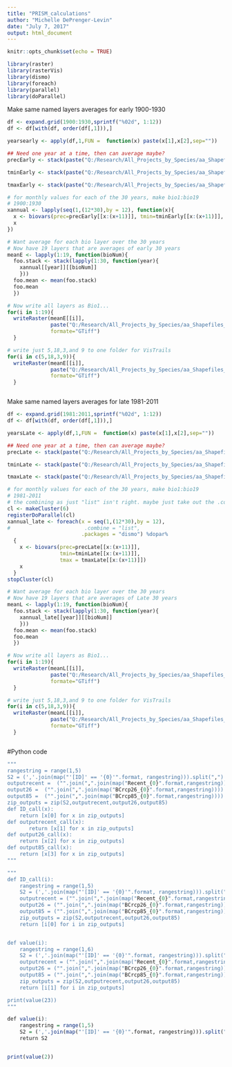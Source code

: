 ```yaml
---
title: "PRISM_calculations"
author: "Michelle DePrenger-Levin"
date: "July 7, 2017"
output: html_document
---
```


```r
knitr::opts_chunk$set(echo = TRUE)
```


```r
library(raster)
library(rasterVis)
library(dismo)
library(foreach)
library(parallel)
library(doParallel)
```

Make same named layers averages for early 1900-1930   
```r

df <- expand.grid(1900:1930,sprintf("%02d", 1:12))
df <- df[with(df, order(df[,1])),]

yearsearly <- apply(df,1,FUN =  function(x) paste(x[1],x[2],sep="")) 

## Need one year at a time, then can average maybe? 
precEarly <- stack(paste("Q:/Research/All_Projects_by_Species/aa_Shapefiles_Maps/aa_GENERAL_non-species_files/All_General_Background_Layers/Prism_Climate_Data/Historical_Data_1895-1980/PRISM_ppt_stable_4kmM2_189501_198012_bil/PRISM_ppt_stable_4kmM2_",yearsearly,"_bil.bil",sep=""))

tminEarly <- stack(paste("Q:/Research/All_Projects_by_Species/aa_Shapefiles_Maps/aa_GENERAL_non-species_files/All_General_Background_Layers/Prism_Climate_Data/Historical_Data_1895-1980/PRISM_tmin_stable_4kmM2_189501_198012_bil/PRISM_tmin_stable_4kmM2_",yearsearly,"_bil.bil",sep=""))

tmaxEarly <- stack(paste("Q:/Research/All_Projects_by_Species/aa_Shapefiles_Maps/aa_GENERAL_non-species_files/All_General_Background_Layers/Prism_Climate_Data/Historical_Data_1895-1980/PRISM_tmax_stable_4kmM2_189501_198012_bil/PRISM_tmax_stable_4kmM2_",yearsearly,"_bil.bil",sep=""))

```

```r
# for monthly values for each of the 30 years, make bio1:bio19 
# 1900:1930
xannual <- lapply(seq(1,(12*30),by = 12), function(x){
  x <- biovars(prec=precEarly[[x:(x+11)]], tmin=tminEarly[[x:(x+11)]], tmax = tmaxEarly[[x:(x+11)]])
  x
})

# Want average for each bio layer over the 30 years
# Now have 19 layers that are averages of early 30 years
meanE <- lapply(1:19, function(bioNum){
  foo.stack <- stack(lapply(1:30, function(year){
    xannual[[year]][[bioNum]]
    }))
  foo.mean <- mean(foo.stack)
  foo.mean
  })

# Now write all layers as Bio1... 
for(i in 1:19){
  writeRaster(meanE[[i]], 
              paste("Q:/Research/All_Projects_by_Species/aa_Shapefiles_Maps/aa_ArcMap_Projects/Alpine_Phenology_2/Species_SEINet/prism_1900_1930/bio",i,".tif", sep=""),
              formate="GTiff")
  }

# write just 5,18,3,and 9 to one folder for VisTrails
for(i in c(5,18,3,9)){
  writeRaster(meanE[[i]], 
              paste("Q:/Research/All_Projects_by_Species/aa_Shapefiles_Maps/aa_ArcMap_Projects/Alpine_Phenology_2/Species_SEINet/prism_19001930_Bio5_18_3_9/bio",i,".tif", sep=""),
              formate="GTiff")
  }



```



Make same named layers averages for late 1981-2011
```r

df <- expand.grid(1981:2011,sprintf("%02d", 1:12))
df <- df[with(df, order(df[,1])),]

yearsLate <- apply(df,1,FUN =  function(x) paste(x[1],x[2],sep="")) 

## Need one year at a time, then can average maybe? 
precLate <- stack(paste("Q:/Research/All_Projects_by_Species/aa_Shapefiles_Maps/aa_GENERAL_non-species_files/All_General_Background_Layers/Prism_Climate_Data/Recent_Data_1981-2016/PRISM_ppt_stable_4kmM3_198101_201611_bil/PRISM_ppt_stable_4kmM3_",yearsLate,"_bil.bil",sep=""))

tminLate <- stack(paste("Q:/Research/All_Projects_by_Species/aa_Shapefiles_Maps/aa_GENERAL_non-species_files/All_General_Background_Layers/Prism_Climate_Data/Recent_Data_1981-2016/PRISM_tmin_stable_4kmM2_198101_201611_bil/PRISM_tmin_stable_4kmM2_",yearsLate,"_bil.bil",sep=""))

tmaxLate <- stack(paste("Q:/Research/All_Projects_by_Species/aa_Shapefiles_Maps/aa_GENERAL_non-species_files/All_General_Background_Layers/Prism_Climate_Data/Recent_Data_1981-2016/PRISM_tmax_stable_4kmM2_198101_201611_bil/PRISM_tmax_stable_4kmM2_",yearsLate,"_bil.bil",sep=""))

```

```r
# for monthly values for each of the 30 years, make bio1:bio19 
# 1981-2011
# the combining as just "list" isn't right. maybe just take out the .combine factor? 
cl <- makeCluster(6)
registerDoParallel(cl)
xannual_late <- foreach(x = seq(1,(12*30),by = 12),
#                        .combine = "list",
                        .packages = "dismo") %dopar% 
  {
    x <- biovars(prec=precLate[[x:(x+11)]],
                 tmin=tminLate[[x:(x+11)]], 
                 tmax = tmaxLate[[x:(x+11)]])
    x
  }
stopCluster(cl)

# Want average for each bio layer over the 30 years
# Now have 19 layers that are averages of Late 30 years
meanL <- lapply(1:19, function(bioNum){
  foo.stack <- stack(lapply(1:30, function(year){
    xannual_late[[year]][[bioNum]]
    }))
  foo.mean <- mean(foo.stack)
  foo.mean
  })

# Now write all layers as Bio1... 
for(i in 1:19){
  writeRaster(meanL[[i]], 
              paste("Q:/Research/All_Projects_by_Species/aa_Shapefiles_Maps/aa_ArcMap_Projects/Alpine_Phenology_2/Species_SEINet/prism_1981_2011/bio",i,".tif", sep=""),
              formate="GTiff")
  }

# write just 5,18,3,and 9 to one folder for VisTrails
for(i in c(5,18,3,9)){
  writeRaster(meanL[[i]], 
              paste("Q:/Research/All_Projects_by_Species/aa_Shapefiles_Maps/aa_ArcMap_Projects/Alpine_Phenology_2/Species_SEINet/prism_1981_2011_Bio5_18_3_9/bio",i,".tif", sep=""),
              formate="GTiff")
  }



```


#Python code
```r

"""
rangestring = range(1,5)
S2 = (','.join(map("'[ID]' == '{0}'".format, rangestring))).split(",")
outputrecent =  ("".join(",".join(map("Recent_{0}".format,rangestring)))).split(",")
output26 =  ("".join(",".join(map("BCrcp26_{0}".format,rangestring)))).split(",")
output85 =  ("".join(",".join(map("BCrcp85_{0}".format,rangestring)))).split(",")
zip_outputs = zip(S2,outputrecent,output26,output85)
def ID_call(x): 
    return [x[0] for x in zip_outputs]
def outputrecent_call(x): 
       return [x[1] for x in zip_outputs]
def output26_call(x):
    return [x[2] for x in zip_outputs]
def output85_call(x):
    return [x[3] for x in zip_outputs]
"""

"""
def ID_call(i): 
    rangestring = range(1,5)
    S2 = (','.join(map("'[ID]' == '{0}'".format, rangestring))).split(",")
    outputrecent = ("".join(",".join(map("Recent_{0}".format,rangestring)))).split(",")
    output26 = ("".join(",".join(map("BCrcp26_{0}".format,rangestring)))).split(",")
    output85 = ("".join(",".join(map("BCrcp85_{0}".format,rangestring)))).split(",")
    zip_outputs = zip(S2,outputrecent,output26,output85)
    return [i[0] for i in zip_outputs]


def value(i):
    rangestring = range(1,6)
    S2 = (','.join(map("'[ID]' == '{0}'".format, rangestring))).split(",")
    outputrecent = ("".join(",".join(map("Recent_{0}".format,rangestring)))).split(",")
    output26 = ("".join(",".join(map("BCrcp26_{0}".format,rangestring)))).split(",")
    output85 = ("".join(",".join(map("BCrcp85_{0}".format,rangestring)))).split(",")
    zip_outputs = zip(S2,outputrecent,output26,output85)
    return [i[1] for i in zip_outputs]

print(value(23))
"""

def value(i):
    rangestring = range(1,5)
    S2 = (','.join(map("'[ID]' == '{0}'".format, rangestring))).split(",")
    return S2


print(value(2))
   
```







